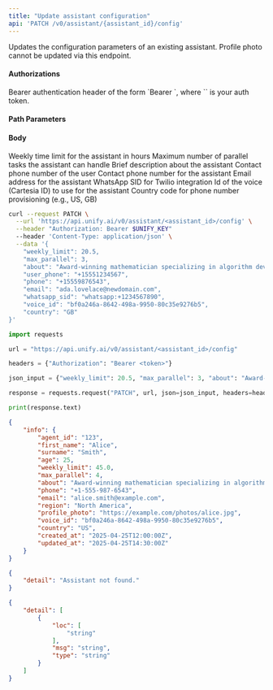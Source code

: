 ```yaml
---
title: "Update assistant configuration"
api: 'PATCH /v0/assistant/{assistant_id}/config'
---
```

Updates the configuration parameters of an existing assistant. Profile photo cannot be updated via this endpoint.

#### Authorizations

<ParamField header="Authorization" type="string" required="true">
  Bearer authentication header of the form `Bearer <token>`, where `<token>` is your auth token.
</ParamField>

#### Path Parameters

<ParamField query="assistant_id" type="integer" required="true">

</ParamField>

#### Body

<ParamField body="weekly_limit" type="number | null" >
Weekly time limit for the assistant in hours
</ParamField>

<ParamField body="max_parallel" type="integer | null" >
Maximum number of parallel tasks the assistant can handle
</ParamField>

<ParamField body="about" type="string | null" >
Brief description about the assistant
</ParamField>

<ParamField body="user_phone" type="string | null" >
Contact phone number of the user
</ParamField>

<ParamField body="phone" type="string | null" >
Contact phone number for the assistant
</ParamField>

<ParamField body="email" type="string | null" >
Email address for the assistant
</ParamField>

<ParamField body="whatsapp_sid" type="string | null" >
WhatsApp SID for Twilio integration
</ParamField>

<ParamField body="voice_id" type="string | null" >
Id of the voice (Cartesia ID) to use for the assistant
</ParamField>

<ParamField body="country" type="string | null" >
Country code for phone number provisioning (e.g., US, GB)
</ParamField>

<RequestExample>

```bash cURL
curl --request PATCH \
  --url 'https://api.unify.ai/v0/assistant/<assistant_id>/config' \
  --header "Authorization: Bearer $UNIFY_KEY"
  --header 'Content-Type: application/json' \
  --data '{
    "weekly_limit": 20.5,
    "max_parallel": 3,
    "about": "Award-winning mathematician specializing in algorithm development",
    "user_phone": "+15551234567",
    "phone": "+15559876543",
    "email": "ada.lovelace@newdomain.com",
    "whatsapp_sid": "whatsapp:+1234567890",
    "voice_id": "bf0a246a-8642-498a-9950-80c35e9276b5",
    "country": "GB"
}'
```

```python Python
import requests

url = "https://api.unify.ai/v0/assistant/<assistant_id>/config"

headers = {"Authorization": "Bearer <token>"}

json_input = {"weekly_limit": 20.5, "max_parallel": 3, "about": "Award-winning mathematician specializing in algorithm development", "user_phone": "+15551234567", "phone": "+15559876543", "email": "ada.lovelace@newdomain.com", "whatsapp_sid": "whatsapp:+1234567890", "voice_id": "bf0a246a-8642-498a-9950-80c35e9276b5", "country": "GB"}

response = requests.request("PATCH", url, json=json_input, headers=headers)

print(response.text)
```

</RequestExample>
<ResponseExample>

```json 200
{
    "info": {
        "agent_id": "123",
        "first_name": "Alice",
        "surname": "Smith",
        "age": 25,
        "weekly_limit": 45.0,
        "max_parallel": 4,
        "about": "Award-winning mathematician specializing in algorithm development",
        "phone": "+1-555-987-6543",
        "email": "alice.smith@example.com",
        "region": "North America",
        "profile_photo": "https://example.com/photos/alice.jpg",
        "voice_id": "bf0a246a-8642-498a-9950-80c35e9276b5",
        "country": "US",
        "created_at": "2025-04-25T12:00:00Z",
        "updated_at": "2025-04-25T14:30:00Z"
    }
}
```

```json 404
{
    "detail": "Assistant not found."
}
```

```json 422
{
    "detail": [
        {
            "loc": [
                "string"
            ],
            "msg": "string",
            "type": "string"
        }
    ]
}
```

</ResponseExample>
